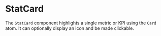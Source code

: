 
<Meta title="Molecules/StatCard" of={StatCard} />

# StatCard

The `StatCard` component highlights a single metric or KPI using the `Card` atom. It can optionally display an icon and be made clickable.

<Canvas>
  <Story name="Examples">
    <div className="grid grid-cols-2 gap-4 max-w-sm">
      <StatCard value="120" label="Nuevos Pedidos" iconName="Folder" />
      <StatCard value="$5,000" label="Ventas" iconName="File" variant="outline" />
    </div>
  </Story>
</Canvas>

<ArgsTable of={StatCard} />
